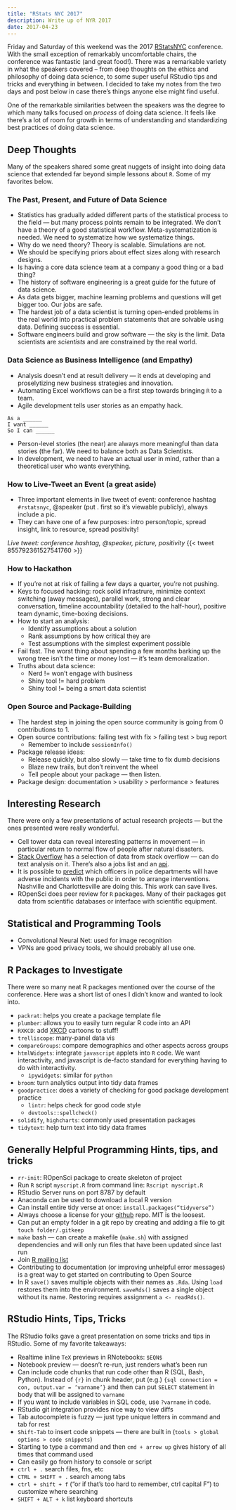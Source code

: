 ```yaml
---
title: "RStats NYC 2017"
description: Write up of NYR 2017
date: 2017-04-23
---
```


Friday and Saturday of this weekend was the 2017 [RStatsNYC](http://www.rstats.nyc/) conference. With the small exception of remarkably uncomfortable chairs, the conference was fantastic (and great food!). There was a remarkable variety in what the speakers covered -- from deep thoughts on the ethics and philosophy of doing data science, to some super useful RStudio tips and tricks and everything in between. I decided to take my notes from the two days and post below in case there's things anyone else might find useful.

One of the remarkable similarities between the speakers was the degree to which many talks focused on *process* of doing data science. It feels like there's a lot of room for growth in terms of understanding and standardizing best practices of doing data science.

## Deep Thoughts

Many of the speakers shared some great nuggets of insight into doing data science that extended far beyond simple lessons about `R`. Some of my favorites below.

### The Past, Present, and Future of Data Science

-   Statistics has gradually added different parts of the statistical process to the field --- but many process points remain to be integrated. We don't have a theory of a good statistical workflow. Meta-systematization is needed. We need to systematize how we systematize things.
-   Why do we need theory? Theory is scalable. Simulations are not.
-   We should be specifying priors about effect sizes along with research designs.
-   Is having a core data science team at a company a good thing or a bad thing?
-   The history of software engineering is a great guide for the future of data science.
-   As data gets bigger, machine learning problems and questions will get bigger too. Our jobs are safe.
-   The hardest job of a data scientist is turning open-ended problems in the real world into practical problem statements that are solvable using data. Defining success is essential.
-   Software engineers build and grow software --- the sky is the limit. Data scientists are *scientists* and are constrained by the real world.

### Data Science as Business Intelligence (and Empathy)

-   Analysis doesn't end at result delivery --- it ends at developing and proselytizing new business strategies and innovation.
-   Automating Excel workflows can be a first step towards bringing `R` to a team.
-   Agile development tells user stories as an empathy hack.

```{=html}
<!-- -->
```
    As a ______
    I want ______
    So I can ______ 

-   Person-level stories (the near) are always more meaningful than data stories (the far). We need to balance both as Data Scientists.
-   In development, we need to have an actual user in mind, rather than a theoretical user who wants everything.

### How to Live-Tweet an Event (a great aside)

-   Three important elements in live tweet of event: conference hashtag `#rstatsnyc`, @speaker (put . first so it's viewable publicly), always include a pic.
-   They can have one of a few purposes: intro person/topic, spread insight, link to resource, spread positivity!

*Live tweet: conference hashtag, @speaker, picture, positivity* {{< tweet 855792361527541760 >}}

### How to Hackathon

-   If you're not at risk of failing a few days a quarter, you're not pushing.
-   Keys to focused hacking: rock solid infrastrure, minimize context switching (away messages), parallel work, strong and clear conversation, timeline accountability (detailed to the half-hour), positive team dynamic, time-boxing decisions.
-   How to start an analysis:
    -   Identify assumptions about a solution
    -   Rank assumptions by how critical they are
    -   Test assumptions with the simplest experiment possible
-   Fail fast. The worst thing about spending a few months barking up the wrong tree isn't the time or money lost --- it's team demoralization.
-   Truths about data science:
    -   Nerd != won't engage with business
    -   Shiny tool != hard problem
    -   Shiny tool != being a smart data scientist

### Open Source and Package-Building

-   The hardest step in joining the open source community is going from 0 contributions to 1.
-   Open source contributions: failing test with fix \> failing test \> bug report
    -   Remember to include `sessionInfo()`
-   Package release ideas:
    -   Release quickly, but also slowly --- take time to fix dumb decisions
    -   Blaze new trails, but don't reinvent the wheel
    -   Tell people about your package --- then listen.
-   Package design: documentation \> usability \> performance \> features

## Interesting Research

There were only a few presentations of actual research projects --- but the ones presented were really wonderful.

-   Cell tower data can reveal interesting patterns in movement --- in particular return to normal flow of people after natural disasters.
-   [Stack Overflow](http://www.kaggle.com/stackoverflow) has a selection of data from stack overflow --- can do text analysis on it. There's also a jobs list and an [api](http://www.api.stackoverflow.com).
-   It is possible to [predict](https://dssg.uchicago.edu/project/early-intervention-system-for-adverse-police-interactions/) which officers in police departments will have adverse incidents with the public in order to arrange interventions. Nashville and Charlottesville are doing this. This work can save lives.
-   ROpenSci does peer review for `R` packages. Many of their packages get data from scientific databases or interface with scientific equipment.

## Statistical and Programming Tools

-   Convolutional Neural Net: used for image recognition
-   VPNs are good privacy tools, we should probably all use one.

## R Packages to Investigate

There were so many neat R packages mentioned over the course of the conference. Here was a short list of ones I didn't know and wanted to look into.

-   `packrat`: helps you create a package template file
-   `plumber`: allows you to easily turn regular R code into an API
-   `RXKCD`: add [XKCD](http://www.xkcd.com) cartoons to stuff!
-   `trelliscope`: many-panel data vis
-   `compareGroups`: compare demographics and other aspects across groups
-   `htmlWidgets`: integrate `javascript` applets into `R` code. We want interactivity, and javascript is de-facto standard for everything having to do with interactivity.
    -   `ipywidgets`: similar for `python`
-   `broom`: turn analytics output into tidy data frames
-   `goodpractice`: does a variety of checking for good package development practice
    -   `lintr`: helps check for good code style
    -   `devtools::spellcheck()`
-   `solidify`, `highcharts`: commonly used presentation packages
-   `tidytext`: help turn text into tidy data frames

## Generally Helpful Programming Hints, tips, and tricks

-   `rr-init`: ROpenSci package to create skeleton of project
-   Run `R` script `myscript.R` from command line: `Rscript myscript.R`
-   RStudio Server runs on port 8787 by default
-   Anaconda can be used to download a local R version
-   Can install entire tidy verse at once: `install.packages(“tidyverse”)`
-   Always choose a license for your [github](http://www.github.com) repo. MIT is the loosest.
-   Can put an empty folder in a git repo by creating and adding a file to git `touch folder/.gitkeep`
-   `make` bash --- can create a makefile (`make.sh`) with assigned dependencies and will only run files that have been updated since last run
-   Join [R mailing list](http://www.r-project.org/mail.html)
-   Contributing to documentation (or improving unhelpful error messages) is a great way to get started on contributing to Open Source
-   In R `save()` saves multiple objects with their names as `.Rda`. Using `load` restores them into the environment. `saveRds()` saves a single object without its name. Restoring requires assignment `a <- readRds()`.

## RStudio Hints, Tips, Tricks

The RStudio folks gave a great presentation on some tricks and tips in RStudio. Some of my favorite takeaways:

-   Realtime inline `TeX` previews in RNotebooks: `$EQN$`
-   Notebook preview --- doesn't re-run, just renders what's been run
-   Can include code chunks that run code other than R (SQL, Bash, Python). Instead of `{r}` in chunk header, put (e.g.) `{sql connection = con, output.var = ‘varname’}` and then can put `SELECT` statement in body that will be assigned to `varname`
-   If you want to include variables in SQL code, use `?varname` in code.
-   RStudio git integration provides nice way to view diffs
-   Tab autocomplete is fuzzy --- just type unique letters in command and tab for rest
-   `Shift-Tab` to insert code snippets --- there are built in (`tools > global options > code snippets`)
-   Starting to type a command and then `cmd + arrow up` gives history of all times that command used
-   Can easily go from history to console or script
-   `ctrl + .` search files, fns, etc
-   `CTRL + SHIFT + .` search among tabs
-   `ctrl + shift + f` ("or if that's too hard to remember, ctrl capital F") to customize where searching
-   `SHIFT + ALT + k` list keyboard shortcuts
